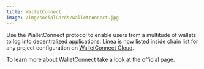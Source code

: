 ```yaml
---
title: WalletConnect
image: /img/socialCards/walletconnect.jpg
---
```


Use the WalletConnect protocol to enable users from a multitude of wallets to
log into decentralized applications. Linea is now listed inside chain list for
any project configuration on [WalletConnect Cloud](https://cloud.walletconnect.com).

To learn more about WalletConnect take a look at the official
[page](https://walletconnect.com/).
